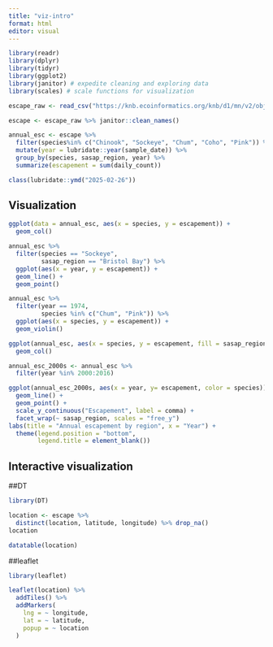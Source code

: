 ```yaml
---
title: "viz-intro"
format: html
editor: visual
---
```


```r
library(readr)
library(dplyr)
library(tidyr)
library(ggplot2)
library(janitor) # expedite cleaning and exploring data
library(scales) # scale functions for visualization
```

```r
escape_raw <- read_csv("https://knb.ecoinformatics.org/knb/d1/mn/v2/object/urn%3Auuid%3Af119a05b-bbe7-4aea-93c6-85434dcb1c5e")
```

```r
escape <- escape_raw %>% janitor::clean_names()
```

```r
annual_esc <- escape %>% 
  filter(species%in% c("Chinook", "Sockeye", "Chum", "Coho", "Pink")) %>% 
  mutate(year = lubridate::year(sample_date)) %>% 
  group_by(species, sasap_region, year) %>% 
  summarize(escapement = sum(daily_count))
```

```r
class(lubridate::ymd("2025-02-26"))
```
## Visualization
```r
ggplot(data = annual_esc, aes(x = species, y = escapement)) +
  geom_col()

```
```r
annual_esc %>% 
  filter(species == "Sockeye",
         sasap_region == "Bristol Bay") %>% 
  ggplot(aes(x = year, y = escapement)) +
  geom_line() +
  geom_point()
```
```r
annual_esc %>% 
  filter(year == 1974,
         species %in% c("Chum", "Pink")) %>% 
  ggplot(aes(x = species, y = escapement)) +
  geom_violin()
```

```r
ggplot(annual_esc, aes(x = species, y = escapement, fill = sasap_region)) +
  geom_col()
```
```r
annual_esc_2000s <- annual_esc %>%
  filter(year %in% 2000:2016)
```

```r
ggplot(annual_esc_2000s, aes(x = year, y= escapement, color = species)) +
  geom_line() +
  geom_point() +
  scale_y_continuous("Escapement", label = comma) +
  facet_wrap(~ sasap_region, scales = "free_y")
labs(title = "Annual escapement by region", x = "Year") +
  theme(legend.position = "bottom",
        legend.title = element_blank())
```
## Interactive visualization

##DT
```r
library(DT)
```

```r
location <- escape %>% 
  distinct(location, latitude, longitude) %>% drop_na()
location
```
```r
datatable(location)
```
##leaflet
```r
library(leaflet)
```

```r
leaflet(location) %>% 
  addTiles() %>% 
  addMarkers(
    lng = ~ longitude,
    lat = ~ latitude,
    popup = ~ location
  )
```

























